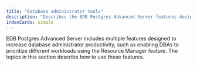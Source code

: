 ```yaml
---
title: "Database administrator tools"
description: "Describes the EDB Postgres Advanced Server features designed to increase database administrator productivity"
indexCards: simple
---
```


EDB Postgres Advanced Server includes multiple features designed to increase database administrator productivity, such as enabling DBAs to prioritize different workloads using the Resource Manager feature. The topics in this section describe how to use these features.